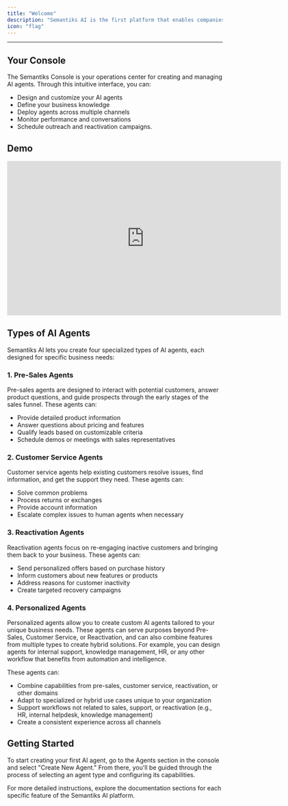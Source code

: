 ```yaml
---
title: "Welcome"
description: "Semantiks AI is the first platform that enables companies to create AI Agents for customer service. Our platform provides a complete set of tools to design, deploy, and monitor AI agents that can handle various customer interactions across multiple channels."
icon: "flag"
---
```

---
## Your Console

The Semantiks Console is your operations center for creating and managing AI agents. Through this intuitive interface, you can:

- Design and customize your AI agents  
- Define your business knowledge  
- Deploy agents across multiple channels  
- Monitor performance and conversations  
- Schedule outreach and reactivation campaigns.

## Demo
<iframe width="640" height="360" src="https://www.loom.com/embed/9816e1daeb7b43a0972a9b43160d09c9?sid=b0d54c30-d568-4b29-a66c-d2effb7a5989" frameborder="0" webkitallowfullscreen mozallowfullscreen allowfullscreen></iframe>

## Types of AI Agents

Semantiks AI lets you create four specialized types of AI agents, each designed for specific business needs:

### 1. Pre-Sales Agents

Pre-sales agents are designed to interact with potential customers, answer product questions, and guide prospects through the early stages of the sales funnel. These agents can:

- Provide detailed product information  
- Answer questions about pricing and features  
- Qualify leads based on customizable criteria  
- Schedule demos or meetings with sales representatives

### 2. Customer Service Agents

Customer service agents help existing customers resolve issues, find information, and get the support they need. These agents can:

- Solve common problems  
- Process returns or exchanges  
- Provide account information  
- Escalate complex issues to human agents when necessary

### 3. Reactivation Agents

Reactivation agents focus on re-engaging inactive customers and bringing them back to your business. These agents can:

- Send personalized offers based on purchase history  
- Inform customers about new features or products  
- Address reasons for customer inactivity  
- Create targeted recovery campaigns

### 4. Personalized Agents

Personalized agents allow you to create custom AI agents tailored to your unique business needs. These agents can serve purposes beyond Pre-Sales, Customer Service, or Reactivation, and can also combine features from multiple types to create hybrid solutions. For example, you can design agents for internal support, knowledge management, HR, or any other workflow that benefits from automation and intelligence.

These agents can:

- Combine capabilities from pre-sales, customer service, reactivation, or other domains
- Adapt to specialized or hybrid use cases unique to your organization
- Support workflows not related to sales, support, or reactivation (e.g., HR, internal helpdesk, knowledge management)
- Create a consistent experience across all channels

## Getting Started

To start creating your first AI agent, go to the Agents section in the console and select "Create New Agent." From there, you'll be guided through the process of selecting an agent type and configuring its capabilities.

For more detailed instructions, explore the documentation sections for each specific feature of the Semantiks AI platform.
